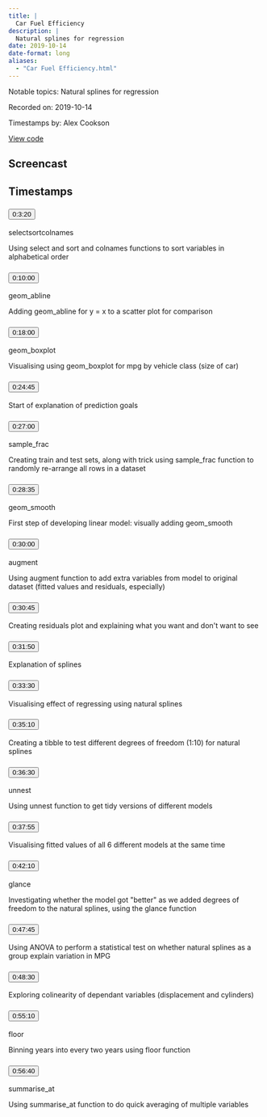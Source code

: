 ```yaml
---
title: |
  Car Fuel Efficiency
description: |
  Natural splines for regression
date: 2019-10-14
date-format: long
aliases:
  - "Car Fuel Efficiency.html"
---
```


Notable topics: Natural splines for regression

Recorded on: 2019-10-14

Timestamps by: Alex Cookson

[View code](https://github.com/dgrtwo/data-screencasts/blob/master/car-economy.Rmd)

## Screencast

<div id="yt-player" data-video-id="RpeioixHOHw"></div>

## Timestamps

```{=html}
<div id="topics">
  <div class="topic">
    <h3 id="ts-200">
      <button class="btn btn-link btn-timestamp" onClick="playerSkipToTimestamp(200, this)">0:3:20</button>
    </h3>
    <div class="topic_badges"><div><span class="badge-functions badge bg-info">select</span><span class="badge-functions badge bg-info">sort</span><span class="badge-functions badge bg-info">colnames</span></div><div></div></div>
    <div class="topic_description">
      <p>Using select and sort and colnames functions to sort variables in alphabetical order</p>

    </div>
  </div>
  <div class="topic">
    <h3 id="ts-600">
      <button class="btn btn-link btn-timestamp" onClick="playerSkipToTimestamp(600, this)">0:10:00</button>
    </h3>
    <div class="topic_badges"><div><span class="badge-functions badge bg-info">geom_abline</span></div><div></div></div>
    <div class="topic_description">
      <p>Adding geom_abline for y = x to a scatter plot for comparison</p>

    </div>
  </div>
  <div class="topic">
    <h3 id="ts-1080">
      <button class="btn btn-link btn-timestamp" onClick="playerSkipToTimestamp(1080, this)">0:18:00</button>
    </h3>
    <div class="topic_badges"><div><span class="badge-functions badge bg-info">geom_boxplot</span></div><div></div></div>
    <div class="topic_description">
      <p>Visualising using geom_boxplot for mpg by vehicle class (size of car)</p>

    </div>
  </div>
  <div class="topic">
    <h3 id="ts-1485">
      <button class="btn btn-link btn-timestamp" onClick="playerSkipToTimestamp(1485, this)">0:24:45</button>
    </h3>
    <div class="topic_badges"><div></div><div></div></div>
    <div class="topic_description">
      <p>Start of explanation of prediction goals</p>

    </div>
  </div>
  <div class="topic">
    <h3 id="ts-1620">
      <button class="btn btn-link btn-timestamp" onClick="playerSkipToTimestamp(1620, this)">0:27:00</button>
    </h3>
    <div class="topic_badges"><div><span class="badge-functions badge bg-info">sample_frac</span></div><div></div></div>
    <div class="topic_description">
      <p>Creating train and test sets, along with trick using sample_frac function to randomly re-arrange all rows in a dataset</p>

    </div>
  </div>
  <div class="topic">
    <h3 id="ts-1715">
      <button class="btn btn-link btn-timestamp" onClick="playerSkipToTimestamp(1715, this)">0:28:35</button>
    </h3>
    <div class="topic_badges"><div><span class="badge-functions badge bg-info">geom_smooth</span></div><div></div></div>
    <div class="topic_description">
      <p>First step of developing linear model: visually adding geom_smooth</p>

    </div>
  </div>
  <div class="topic">
    <h3 id="ts-1800">
      <button class="btn btn-link btn-timestamp" onClick="playerSkipToTimestamp(1800, this)">0:30:00</button>
    </h3>
    <div class="topic_badges"><div><span class="badge-functions badge bg-info">augment</span></div><div></div></div>
    <div class="topic_description">
      <p>Using augment function to add extra variables from model to original dataset (fitted values and residuals, especially)</p>

    </div>
  </div>
  <div class="topic">
    <h3 id="ts-1845">
      <button class="btn btn-link btn-timestamp" onClick="playerSkipToTimestamp(1845, this)">0:30:45</button>
    </h3>
    <div class="topic_badges"><div></div><div></div></div>
    <div class="topic_description">
      <p>Creating residuals plot and explaining what you want and don't want to see</p>

    </div>
  </div>
  <div class="topic">
    <h3 id="ts-1910">
      <button class="btn btn-link btn-timestamp" onClick="playerSkipToTimestamp(1910, this)">0:31:50</button>
    </h3>
    <div class="topic_badges"><div></div><div></div></div>
    <div class="topic_description">
      <p>Explanation of splines</p>

    </div>
  </div>
  <div class="topic">
    <h3 id="ts-2010">
      <button class="btn btn-link btn-timestamp" onClick="playerSkipToTimestamp(2010, this)">0:33:30</button>
    </h3>
    <div class="topic_badges"><div></div><div></div></div>
    <div class="topic_description">
      <p>Visualising effect of regressing using natural splines</p>

    </div>
  </div>
  <div class="topic">
    <h3 id="ts-2110">
      <button class="btn btn-link btn-timestamp" onClick="playerSkipToTimestamp(2110, this)">0:35:10</button>
    </h3>
    <div class="topic_badges"><div></div><div></div></div>
    <div class="topic_description">
      <p>Creating a tibble to test different degrees of freedom (1:10) for natural splines</p>

    </div>
  </div>
  <div class="topic">
    <h3 id="ts-2190">
      <button class="btn btn-link btn-timestamp" onClick="playerSkipToTimestamp(2190, this)">0:36:30</button>
    </h3>
    <div class="topic_badges"><div><span class="badge-functions badge bg-info">unnest</span></div><div></div></div>
    <div class="topic_description">
      <p>Using unnest function to get tidy versions of different models</p>

    </div>
  </div>
  <div class="topic">
    <h3 id="ts-2275">
      <button class="btn btn-link btn-timestamp" onClick="playerSkipToTimestamp(2275, this)">0:37:55</button>
    </h3>
    <div class="topic_badges"><div></div><div></div></div>
    <div class="topic_description">
      <p>Visualising fitted values of all 6 different models at the same time</p>

    </div>
  </div>
  <div class="topic">
    <h3 id="ts-2530">
      <button class="btn btn-link btn-timestamp" onClick="playerSkipToTimestamp(2530, this)">0:42:10</button>
    </h3>
    <div class="topic_badges"><div><span class="badge-functions badge bg-info">glance</span></div><div></div></div>
    <div class="topic_description">
      <p>Investigating whether the model got &quot;better&quot; as we added degrees of freedom to the natural splines, using the glance function</p>

    </div>
  </div>
  <div class="topic">
    <h3 id="ts-2865">
      <button class="btn btn-link btn-timestamp" onClick="playerSkipToTimestamp(2865, this)">0:47:45</button>
    </h3>
    <div class="topic_badges"><div></div><div></div></div>
    <div class="topic_description">
      <p>Using ANOVA to perform a statistical test on whether natural splines as a group explain variation in MPG</p>

    </div>
  </div>
  <div class="topic">
    <h3 id="ts-2910">
      <button class="btn btn-link btn-timestamp" onClick="playerSkipToTimestamp(2910, this)">0:48:30</button>
    </h3>
    <div class="topic_badges"><div></div><div></div></div>
    <div class="topic_description">
      <p>Exploring colinearity of dependant variables (displacement and cylinders)</p>

    </div>
  </div>
  <div class="topic">
    <h3 id="ts-3310">
      <button class="btn btn-link btn-timestamp" onClick="playerSkipToTimestamp(3310, this)">0:55:10</button>
    </h3>
    <div class="topic_badges"><div><span class="badge-functions badge bg-info">floor</span></div><div></div></div>
    <div class="topic_description">
      <p>Binning years into every two years using floor function</p>

    </div>
  </div>
  <div class="topic">
    <h3 id="ts-3400">
      <button class="btn btn-link btn-timestamp" onClick="playerSkipToTimestamp(3400, this)">0:56:40</button>
    </h3>
    <div class="topic_badges"><div><span class="badge-functions badge bg-info">summarise_at</span></div><div></div></div>
    <div class="topic_description">
      <p>Using summarise_at function to do quick averaging of multiple variables</p>

    </div>
  </div>
</div>
```
     
<script>
// 2. This code loads the IFrame Player API code asynchronously.
var tag = document.createElement("script");

tag.src = "https://www.youtube.com/iframe_api";
var firstScriptTag = document.getElementsByTagName("script")[0];
firstScriptTag.parentNode.insertBefore(tag, firstScriptTag);

// 3. This function creates an <iframe> (and YouTube player)
//    after the API code downloads.
var videoId = document.getElementById("yt-player").dataset.videoId;
var player;
function onYouTubeIframeAPIReady() {
  player = new YT.Player("yt-player", {
    height: "486",
    width: "864",
    videoId: videoId,
    playerVars: {
      "playsinline": 1
    },
    events: {
      onStateChange: function(event) {
        if (event.data == YT.PlayerState.PLAYING) {
          followTimestamps()
        }
      }
    }
  });
}

function playerSkipToTimestamp(seconds, tsElement) {
  player.seekTo(seconds, true)
  tsElement.scrollIntoView()
  document.getElementById("screencast").scrollIntoView()
}

const timestamps = Array.from(document.querySelectorAll('.topic h3[id^="ts-"]'))
  .map(el => el.id.replace('ts-', ''))

function followTimestamps() {
  if (player.getPlayerState() !== 1) {
    return
  }
  const currentTime = `${Math.floor(player.getCurrentTime())}`
  if (timestamps.includes(currentTime)) {
    const el = document.getElementById(`ts-${currentTime}`)
    if (el) {
      el.scrollIntoView()
      document.getElementById("screencast").scrollIntoView()
    }
  }
  setTimeout(followTimestamps, 1000)
}
</script>
